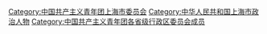 [[Category:中国共产主义青年团上海市委员会|Category:中国共产主义青年团上海市委员会]]
[[Category:中华人民共和国上海市政治人物|Category:中华人民共和国上海市政治人物]]
[[Category:中国共产主义青年团各省级行政区委员会成员|Category:中国共产主义青年团各省级行政区委员会成员]]
